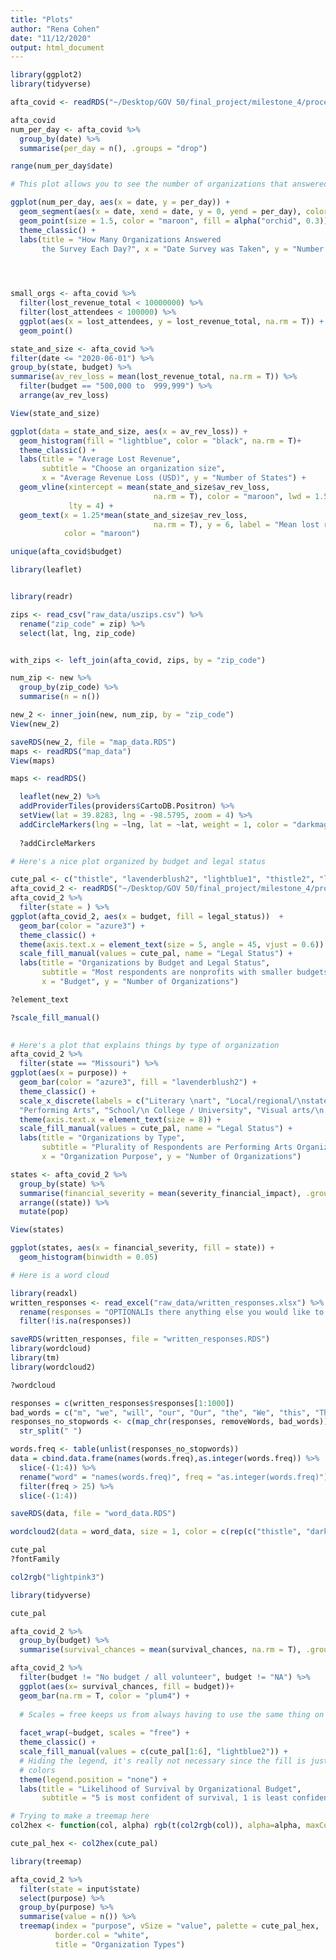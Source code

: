 ```yaml
---
title: "Plots"
author: "Rena Cohen"
date: "11/12/2020"
output: html_document
---
```


```r
library(ggplot2)
library(tidyverse)

afta_covid <- readRDS("~/Desktop/GOV 50/final_project/milestone_4/processed_data/afta_covid.RDS")

afta_covid
num_per_day <- afta_covid %>%
  group_by(date) %>%
  summarise(per_day = n(), .groups = "drop")

range(num_per_day$date)
```

```r
# This plot allows you to see the number of organizations that answered the survey per day

ggplot(num_per_day, aes(x = date, y = per_day)) +
  geom_segment(aes(x = date, xend = date, y = 0, yend = per_day), color = "thistle") +
  geom_point(size = 1.5, color = "maroon", fill = alpha("orchid", 0.3)) +
  theme_classic() +
  labs(title = "How Many Organizations Answered 
       the Survey Each Day?", x = "Date Survey was Taken", y = "Number of Responses")


  
```

```r
small_orgs <- afta_covid %>%
  filter(lost_revenue_total < 10000000) %>%
  filter(lost_attendees < 100000) %>%
  ggplot(aes(x = lost_attendees, y = lost_revenue_total, na.rm = T)) +
  geom_point()


```

```r
state_and_size <- afta_covid %>%
filter(date <= "2020-06-01") %>%
group_by(state, budget) %>%
summarise(av_rev_loss = mean(lost_revenue_total, na.rm = T)) %>%
  filter(budget == "500,000 to  999,999") %>%
  arrange(av_rev_loss)

View(state_and_size)

ggplot(data = state_and_size, aes(x = av_rev_loss)) +
  geom_histogram(fill = "lightblue", color = "black", na.rm = T)+
  theme_classic() +
  labs(title = "Average Lost Revenue", 
       subtitle = "Choose an organization size",
       x = "Average Revenue Loss (USD)", y = "Number of States") +
  geom_vline(xintercept = mean(state_and_size$av_rev_loss,
                                na.rm = T), color = "maroon", lwd = 1.5, 
             lty = 4) +
  geom_text(x = 1.25*mean(state_and_size$av_rev_loss,
                                na.rm = T), y = 6, label = "Mean lost revenue",
            color = "maroon")

unique(afta_covid$budget)
```

```r
library(leaflet)


library(readr)

zips <- read_csv("raw_data/uszips.csv") %>%
  rename("zip_code" = zip) %>%
  select(lat, lng, zip_code)


with_zips <- left_join(afta_covid, zips, by = "zip_code")

num_zip <- new %>%
  group_by(zip_code) %>%
  summarise(n = n())

new_2 <- inner_join(new, num_zip, by = "zip_code")
View(new_2)

saveRDS(new_2, file = "map_data.RDS")
maps <- readRDS("map_data")
View(maps)

maps <- readRDS()

  leaflet(new_2) %>% 
  addProviderTiles(providers$CartoDB.Positron) %>%
  setView(lat = 39.8283, lng = -98.5795, zoom = 4) %>%
  addCircleMarkers(lng = ~lng, lat = ~lat, weight = 1, color = "darkmagenta", fillColor = "thistle", radius = ~n, fillOpacity = 0.5, label = ~n)
  
  ?addCircleMarkers
```
```r
# Here's a nice plot organized by budget and legal status

cute_pal <- c("thistle", "lavenderblush2", "lightblue1", "thistle2", "lightblue3", "azure3", "darkmagenta", "maroon","plum4")
afta_covid_2 <- readRDS("~/Desktop/GOV 50/final_project/milestone_4/processed_data/afta_covid_2.RDS")
afta_covid_2 %>%
  filter(state = ) %>%
ggplot(afta_covid_2, aes(x = budget, fill = legal_status))  + 
  geom_bar(color = "azure3") +
  theme_classic() +
  theme(axis.text.x = element_text(size = 5, angle = 45, vjust = 0.6)) +
  scale_fill_manual(values = cute_pal, name = "Legal Status") +
  labs(title = "Organizations by Budget and Legal Status",
       subtitle = "Most respondents are nonprofits with smaller budgets",
       x = "Budget", y = "Number of Organizations")

?element_text

?scale_fill_manual()
  
```

```r
# Here's a plot that explains things by type of organization
afta_covid_2 %>%
  filter(state == "Missouri") %>%
ggplot(aes(x = purpose)) + 
  geom_bar(color = "azure3", fill = "lavenderblush2") +
  theme_classic() +
  scale_x_discrete(labels = c("Literary \nart", "Local/regional/\nstate arts agency", "Media arts", "Other",
  "Performing Arts", "School/\n College / University", "Visual arts/\n Museum")) + 
  theme(axis.text.x = element_text(size = 8)) +
  scale_fill_manual(values = cute_pal, name = "Legal Status") +
  labs(title = "Organizations by Type",
       subtitle = "Plurality of Respondents are Performing Arts Organizations",
       x = "Organization Purpose", y = "Number of Organizations")

```

```r
states <- afta_covid_2 %>%
  group_by(state) %>%
  summarise(financial_severity = mean(severity_financial_impact), .groups = "drop") %>%
  arrange((state)) %>%
  mutate(pop)

View(states)

ggplot(states, aes(x = financial_severity, fill = state)) +
  geom_histogram(binwidth = 0.05) 
```

```r
# Here is a word cloud

library(readxl)
written_responses <- read_excel("raw_data/written_responses.xlsx") %>%
  rename(responses = "OPTIONALIs there anything else you would like to share about the impact of COVID-19 on your organization?") %>%
  filter(!is.na(responses))

saveRDS(written_responses, file = "written_responses.RDS")
library(wordcloud)
library(tm)
library(wordcloud2)

?wordcloud

responses = c(written_responses$responses[1:1000])
bad_words = c("m", "we", "will", "our", "Our", "the", "We", "this", "This", "I", "The", "us", "As", "'", "many", "now", "It", "just", "much", "also", ",", "get", "well", "already", "may", "likely", "can", c(stopwords("english")))
responses_no_stopwords <- c(map_chr(responses, removeWords, bad_words)) %>%
  str_split(" ") 

words.freq <- table(unlist(responses_no_stopwords))
data = cbind.data.frame(names(words.freq),as.integer(words.freq)) %>%
  slice(-(1:4)) %>%
  rename("word" = "names(words.freq)", freq = "as.integer(words.freq)") %>%
  filter(freq > 25) %>%
  slice(-(1:4))

saveRDS(data, file = "word_data.RDS")

wordcloud2(data = word_data, size = 1, color = c(rep(c("thistle", "darkmagenta", "lightsteelblue", 	"#DDA0DD", "#d9d9d9"), 100)), shape = "circle")

cute_pal
?fontFamily

col2rgb("lightpink3")

```

```r
library(tidyverse)

cute_pal

afta_covid_2 %>%
  group_by(budget) %>%
  summarise(survival_chances = mean(survival_chances, na.rm = T), .groups = "drop") 

afta_covid_2 %>%
  filter(budget != "No budget / all volunteer", budget != "NA") %>%
  ggplot(aes(x= survival_chances, fill = budget))+
  geom_bar(na.rm = T, color = "plum4") +
  
  # Scales = free keeps us from always having to use the same thing on the Y axis 
  
  facet_wrap(~budget, scales = "free") +
  theme_classic() + 
  scale_fill_manual(values = c(cute_pal[1:6], "lightblue2")) +
  # Hiding the legend, it's really not necessary since the fill is just different 
  # colors
  theme(legend.position = "none") + 
  labs(title = "Likelihood of Survival by Organizational Budget",
       subtitle = "5 is most confident of survival, 1 is least confident", x = "Self-Reported Likelihood of Organization Survival", y = "Number of Organizations")
```

```r
# Trying to make a treemap here
col2hex <- function(col, alpha) rgb(t(col2rgb(col)), alpha=alpha, maxColorValue=255)

cute_pal_hex <- col2hex(cute_pal)

library(treemap)

afta_covid_2 %>%
  filter(state = input$state)
  select(purpose) %>%
  group_by(purpose) %>%
  summarise(value = n()) %>%
  treemap(index = "purpose", vSize = "value", palette = cute_pal_hex,
          border.col = "white", 
          title = "Organization Types")
```

